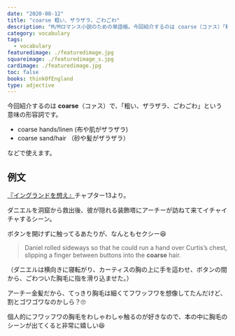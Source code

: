 ```yaml
---
date: "2020-08-12"
title: "coarse 粗い、ザラザラ、ごわごわ"
description: "M/Mロマンス小説のための単語帳。今回紹介するのは coarse（コァス）「粗い、ザラザラ、ごわごわ」という意味の形容詞です。"
category: vocabulary
tags:
  - vocabulary
featuredimage: ./featuredimage.jpg
squareimage: ./featuredimage_s.jpg
cardimage: ./featuredimage.jpg
toc: false
books: thinkOfEngland
type: adjective
---
```



今回紹介するのは __coarse__（コァス）で、「粗い、ザラザラ、ごわごわ」という意味の形容詞です。

- coarse hands/linen (布や肌がザラザラ)
- coarse sand/hair （砂や髪がザラザラ）

などで使えます。

## 例文

[『イングランドを想え』](/mm-romance/think-of-england/)チャプター13より。

ダニエルを洞窟から救出後、彼が隠れる装飾塔にアーチーが訪ねて来てイチャイチャするシーン。

ボタンを開けずに触ってるあたりが、なんともセクシー😆

<Blockquote srcName="Think of England" srcURL="https://amzn.to/2By9uQ0" book chapter="13">
Daniel rolled sideways so that he could run a hand over Curtis’s chest, slipping a finger between buttons into the <strong>coarse</strong> hair.
</Blockquote>

<p className="translation">（ダニエルは横向きに寝転がり、カーティスの胸の上に手を這わせ、ボタンの間から、ごわついた胸毛に指を滑り込ませた。）</p>

アーチー金髪だから、てっきり胸毛は細くてフワッフワを想像してたんだけど、割とゴワゴワなのかしら？🙄

個人的にフワッフワの胸毛をわしゃわしゃ触るのが好きなので、本の中に胸毛のシーンが出てくると非常に嬉しい😆

<VocabularyFooter book="thinkOfEngland" />
